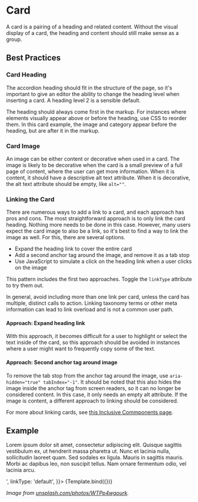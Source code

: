 

<Meta title="Components/Card" component={Card} />


# Card

A card is a pairing of a heading and related content. Without the visual display of a card, the heading and content should still make sense as a group.

## Best Practices

### Card Heading

The accordion heading should fit in the structure of the page, so it's important to give an editor the ability to change the heading level when inserting a card. A heading level 2 is a sensible default.

The heading should always come first in the markup. For instances where elements visually appear above or before the heading, use CSS to reorder them. In this card example, the image and category appear before the heading, but are after it in the markup.

### Card Image

An image can be either content or decorative when used in a card. The image is likely to be decorative when the card is a small preview of a full page of content, where the user can get more information. When it is content, it should have a descriptive alt text attribute. When it is decorative, the alt text attribute should be empty, like `alt=""`.

### Linking the Card

There are numerous ways to add a link to a card, and each approach has pros and cons. The most straightforward approach is to only link the card heading. Nothing more needs to be done in this case. However, many users expect the card image to also be a link, so it's best to find a way to link the image as well. For this, there are several options.

- Expand the heading link to cover the entire card
- Add a second anchor tag around the image, and remove it as a tab stop
- Use JavaScript to simulate a click on the heading link when a user clicks on the image

This pattern includes the first two approaches. Toggle the `linkType` attribute to try them out.

In general, avoid including more than one link per card, unless the card has multiple, distinct calls to action. Linking taxonomy terms or other meta information can lead to link overload and is not a common user path.

#### Approach: Expand heading link

With this approach, it becomes difficult for a user to highlight or select the text inside of the card, so this approach should be avoided in instances where a user might want to frequently copy some of the text.

#### Approach: Second anchor tag around image

To remove the tab stop from the anchor tag around the image, use `aria-hidden="true" tabIndex="-1"`. It should be noted that this also hides the image inside the anchor tag from screen readers, so it can no longer be considered content. In this case, it only needs an empty alt attribute. If the image is content, a different approach to linking should be considered.

For more about linking cards, see [this Inclusive Commponents page](https://inclusive-components.design/cards/).

## Example

<Canvas>
  <Story
    name="Card"
    args={{
      heading: 'Card Heading',
      headingLevel: 2,
	  category: 'Card Category',
      content: '<p>Lorem ipsum dolor sit amet, consectetur adipiscing elit. Quisque sagittis vestibulum ex, ut hendrerit massa pharetra ut. Nunc et lacinia nulla, sollicitudin laoreet quam. Sed sodales ex ligula. Mauris in sagittis mauris. Morbi ac dapibus leo, non suscipit tellus. Nam ornare fermentum odio, vel lacinia arcu.</p>',
	  linkType: 'default',
    }}>
    {Template.bind({})}
  </Story>
</Canvas>

_Image from [unsplash.com/photos/WTPp4wgourk](https://unsplash.com/photos/WTPp4wgourk)._
